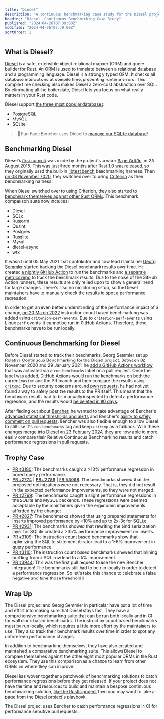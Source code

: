```yaml
---
title: "Diesel"
description: "A continuous benchmarking case study for the Diesel project. Learn how they catch performance regressions in CI."
heading: "Diesel: Continuous Benchmarking Case Study"
published: "2024-04-26T07:39:00Z"
modified: "2024-04-26T07:39:00Z"
sortOrder: 2
---
```



## What is Diesel?

[Diesel][github diesel] is a safe, extensible object relational mapper (ORM) and query builder for Rust.
An ORM is used to translate between a relational database and a programming language.
Diesel is a strongly typed ORM.
It checks all database interactions at compile time, preventing runtime errors.
This compile time checking also makes Diesel a zero-cost abstraction over SQL.
By eliminating all the boilerplate, Diesel lets you focus on what really matters in your Rust code.

Diesel support [the three most popular databases][stackoverflow databases]:

- PostgreSQL
- MySQL
- SQLite

> 🐰 Fun Fact: Bencher uses Diesel to [manage our SQLite database][sqlite]!

[github diesel]: https://github.com/diesel-rs/diesel
[stackoverflow databases]: https://survey.stackoverflow.co/2023/#most-popular-technologies-database-prof

[sqlite]: /learn/engineering/sqlite-performance-tuning/

## Benchmarking Diesel

Diesel's [first commit][github diesel first commit] was made by the project's creator [Sage Griffin][github sgrif] on 23 August 2015.
This was just three months after [Rust 1.0 was released][rust v1],
so they originally used the built-in [libtest bench][libtest bench] benchmarking harness.
Then [on 03 November 2020][github diesel 2507], they switched over to using [Criterion][criterion] as their benchmarking harness.

When Diesel switched over to using Criterion,
they also started to [benchmark themselves against other Rust ORMs][github diesel bench].
This benchmark comparison suite now includes:

- Diesel
- SQLx
- Rustorm
- Quaint
- Postgres
- Rusqlite
- Mysql
- diesel-async
- wtx

It wasn't until 05 May 2021 that contributor and now lead maintainer
[Georg Semmler][github weiznich] started tracking the Diesel benchmark results over time.
He created [a nightly GitHub Action][github actions diesel metrics] to run the benchmarks
and [a separate metrics repo][github diesel metrics] to track the benchmark results.
Due to the noise of the GitHub Action runners, these results are only relied upon to show a general trend for large changes.
There's also no monitoring setup, so the Diesel maintainers have to manually check the results to spot a performance regression.

In order to get an even better understanding of the performance impact of a change,
[on 20 March 2022][github diesel 3103]
instruction count based benchmarking was added [using `criterion-perf-events`][github criterion perf events].
Due to `criterion-perf-events` using Linux `perf` events, it cannot be run in GitHub Actions.
Therefore, these benchmarks have to be run locally.

[github diesel first commit]: https://github.com/diesel-rs/diesel/commit/b6b65709ae0c4591713d286273afc293f4e36ca1
[github sgrif]: https://github.com/sgrif
[rust v1]: https://blog.rust-lang.org/2015/05/15/Rust-1.0.html
[github diesel 2507]: https://github.com/diesel-rs/diesel/pull/2507
[github diesel bench]: https://github.com/diesel-rs/diesel/tree/master/diesel_bench
[github weiznich]: https://github.com/weiznich
[github diesel metrics]: https://github.com/diesel-rs/metrics
[github actions diesel metrics]: https://github.com/diesel-rs/diesel/commit/f585d63ce573259fc848ff2d561fe5e86faadd6e
[github criterion perf events]: https://github.com/jbreitbart/criterion-perf-events
[github diesel 3103]: https://github.com/diesel-rs/diesel/pull/3103

[libtest bench]: /learn/benchmarking/rust/libtest-bench/
[criterion]: /learn/benchmarking/rust/criterion/

## Continuous Benchmarking for Diesel

Before Diesel started to track their benchmarks,
Georg Semmler set up [Relative Continuous Benchmarking][relative continuous benchmarking] for the Diesel project.
Between 02 November 2020 and 29 January 2021,
he [add a GitHub Actions workflow][github actions diesel benches] that was activated via a `run-benchmarks` label on a pull request.
Once the label was added, GitHub Actions would run the benchmarks on both the current `master` and the PR branch
and then compare the results using [`critcmp`][github critcmp].
Due to security concerns around [pwn requests][github pwn requests], he had not yet found a way to safely post the results to the PR itself.
This meant that the benchmark results had to be manually inspected to detect a performance regression,
and the results would [be deleted in 90 days][github actions logs].

After finding out about [Bencher][bencher],
he wanted to take advantage of Bencher's [advanced statistical thresholds and alerts][thresholds]
and Bencher's [ability to safely comment on pull requests][github actions].
Bencher was also flexible enough to allow Diesel to still use it's `run-benchmarks` tag and keep `critcmp` as a fallback.
With these changes [merge into Diesel on 23 February 2024][github issue 3849],
they are now able to more easily compare their Relative Continuous Benchmarking results
and catch performance regressions in pull requests.

[github actions diesel benches]: https://github.com/diesel-rs/diesel/commit/6670f96f0ecccd8f28d302299750d6d6a9bd0524
[github pwn requests]: https://securitylab.github.com/research/github-actions-preventing-pwn-requests/
[github critcmp]: https://github.com/BurntSushi/critcmp
[github actions logs]: https://docs.github.com/en/organizations/managing-organization-settings/configuring-the-retention-period-for-github-actions-artifacts-and-logs-in-your-organization
[github issue 3849]: https://github.com/diesel-rs/diesel/pull/3849

[relative continuous benchmarking]: /docs/how-to/track-benchmarks/#relative-continuous-benchmarking
[bencher]: /
[thresholds]: /docs/explanation/thresholds/
[github actions]: /docs/how-to/github-actions/

## Trophy Case

- [PR #3180][pr 3180]: The benchmarks caught a >13% performance regression in boxed query performance.
- [PR #2774][pr 2774] | [PR #2788][pr 2788] | [PR #3098][pr 3098]: The benchmarks showed that the proposed optimizations were not necessary.
That is, they did not result in the expected performance improvements, so they were not merged.
- [PR #2799][pr 2799]: The benchmarks caught a slight performance regressions in the SQLite and MySQL backends.
These regressions were deemed acceptable by the maintainers given the ergonomic improvements afforded by the changes.
- [PR #2827][pr 2827]: The benchmarks showed that using prepared statements for inserts improved performance by >10% and up to 2x-3x for SQLite.
- [PR #2931][pr 2931]: The benchmarks showed that rewriting the bind serialization layer for SQLite created a >35% performance improvement on inserts.
- [PR #3109][pr 3109]: The instruction count based benchmarks show that optimizing the SQLite statement iterator lead to a 1-6% improvement in query performance.
- [PR #3110][pr 3110]: The instruction count based benchmarks showed that inlining building from a SQL row lead to a 5% improvement.
- [PR #3944][pr 3944]: This was the first pull request to use the new Bencher integration!
The benchmarks still had to be run locally in order to detect a performance regression.
So let's take this chance to celebrate a false negative and tune those thresholds!

[pr 3180]: https://github.com/diesel-rs/diesel/pull/3180
[pr 2774]: https://github.com/diesel-rs/diesel/pull/2774
[pr 2788]: https://github.com/diesel-rs/diesel/pull/2788
[pr 3098]: https://github.com/diesel-rs/diesel/pull/3098
[pr 2799]: https://github.com/diesel-rs/diesel/pull/2799
[pr 2827]: https://github.com/diesel-rs/diesel/pull/2827
[pr 2931]: https://github.com/diesel-rs/diesel/pull/2931
[pr 3109]: https://github.com/diesel-rs/diesel/pull/3109
[pr 3110]: https://github.com/diesel-rs/diesel/pull/3110
[pr 3944]: https://github.com/diesel-rs/diesel/pull/3944

## Wrap Up

The Diesel project and Georg Semmler in particular have put a lot of time and effort into making sure that Diesel stays fast.
They have a comprehensive benchmarking suite that can be run both locally and in CI for wall clock based benchmarks.
The instruction count based benchmarks must be run locally, which requires a little more effort by the maintainers to use.
They also track their benchmark results over time in order to spot any unforeseen performance changes.

In addition to benchmarking themselves, they have also created and maintained a comparative benchmarking suite.
This allows Diesel to compare themselves against the other eight most popular ORMs in the Rust ecosystem.
They use this comparison as a chance to learn from other ORMs on where they can improve.

Diesel has woven together a patchwork of benchmarking solutions to catch performance regressions before they get released.
If your project does not have the time and resources to build and maintain a bespoke continuous benchmarking solution,
[like the Rustls project][rustls] then you may want to take a page from the Diesel project's playbook.

[rustls]: /learn/case-study/rustls/

<BencherFooter>
The Diesel project uses Bencher to catch performance regressions in CI for performance sensitive pull requests.
</BencherFooter>